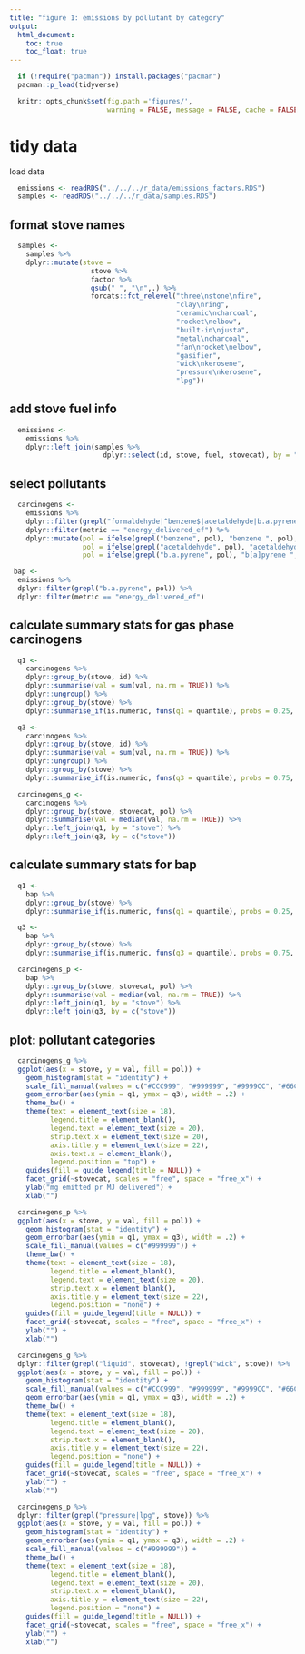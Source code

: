 ```yaml
---
title: "figure 1: emissions by pollutant by category"
output:
  html_document:
    toc: true
    toc_float: true
---
```


```r
  if (!require("pacman")) install.packages("pacman")
  pacman::p_load(tidyverse)
```

```r
  knitr::opts_chunk$set(fig.path ='figures/',
                        warning = FALSE, message = FALSE, cache = FALSE)
```

# tidy data

load data

```r
  emissions <- readRDS("../../../r_data/emissions_factors.RDS")
  samples <- readRDS("../../../r_data/samples.RDS")
```

## format stove names

```r
  samples <-
    samples %>%
    dplyr::mutate(stove = 
                    stove %>% 
                    factor %>% 
                    gsub(" ", "\n",.) %>% 
                    forcats::fct_relevel("three\nstone\nfire",
                                         "clay\nring",
                                         "ceramic\ncharcoal",
                                         "rocket\nelbow",
                                         "built-in\njusta",
                                         "metal\ncharcoal",
                                         "fan\nrocket\nelbow",
                                         "gasifier",
                                         "wick\nkerosene",
                                         "pressure\nkerosene",
                                         "lpg"))
```

## add stove fuel info

```r
  emissions <-
    emissions %>%
    dplyr::left_join(samples %>%
                       dplyr::select(id, stove, fuel, stovecat), by = "id")
```

## select pollutants

```r
  carcinogens <-
    emissions %>%
    dplyr::filter(grepl("formaldehyde|^benzene$|acetaldehyde|b.a.pyrene", pol)) %>%
    dplyr::filter(metric == "energy_delivered_ef") %>%
    dplyr::mutate(pol = ifelse(grepl("benzene", pol), "benzene ", pol),
                  pol = ifelse(grepl("acetaldehyde", pol), "acetaldehyde ", pol),
                  pol = ifelse(grepl("b.a.pyrene", pol), "b[a]pyrene ", pol))
```

```r
 bap <-
  emissions %>%
  dplyr::filter(grepl("b.a.pyrene", pol)) %>%
  dplyr::filter(metric == "energy_delivered_ef")
```

## calculate summary stats for gas phase carcinogens

```r
  q1 <-
    carcinogens %>%
    dplyr::group_by(stove, id) %>%
    dplyr::summarise(val = sum(val, na.rm = TRUE)) %>%
    dplyr::ungroup() %>%
    dplyr::group_by(stove) %>%
    dplyr::summarise_if(is.numeric, funs(q1 = quantile), probs = 0.25, na.rm = TRUE)
```

```r
  q3 <-
    carcinogens %>%
    dplyr::group_by(stove, id) %>%
    dplyr::summarise(val = sum(val, na.rm = TRUE)) %>%
    dplyr::ungroup() %>%
    dplyr::group_by(stove) %>%
    dplyr::summarise_if(is.numeric, funs(q3 = quantile), probs = 0.75, na.rm = TRUE)
```

```r
  carcinogens_g <-
    carcinogens %>%
    dplyr::group_by(stove, stovecat, pol) %>%
    dplyr::summarise(val = median(val, na.rm = TRUE)) %>%
    dplyr::left_join(q1, by = "stove") %>%
    dplyr::left_join(q3, by = c("stove"))
```

## calculate summary stats for bap

```r
  q1 <-
    bap %>%
    dplyr::group_by(stove) %>%
    dplyr::summarise_if(is.numeric, funs(q1 = quantile), probs = 0.25, na.rm = TRUE)
```

```r
  q3 <-
    bap %>%
    dplyr::group_by(stove) %>%
    dplyr::summarise_if(is.numeric, funs(q3 = quantile), probs = 0.75, na.rm = TRUE)
```

```r
  carcinogens_p <-
    bap %>%
    dplyr::group_by(stove, stovecat, pol) %>%
    dplyr::summarise(val = median(val, na.rm = TRUE)) %>%
    dplyr::left_join(q1, by = "stove") %>%
    dplyr::left_join(q3, by = c("stove"))
```

## plot: pollutant categories

```r
  carcinogens_g %>%
  ggplot(aes(x = stove, y = val, fill = pol)) +
    geom_histogram(stat = "identity") +
    scale_fill_manual(values = c("#CCC999", "#999999", "#9999CC", "#66CC99")) +
    geom_errorbar(aes(ymin = q1, ymax = q3), width = .2) +
    theme_bw() +
    theme(text = element_text(size = 18),
          legend.title = element_blank(),
          legend.text = element_text(size = 20),
          strip.text.x = element_text(size = 20),
          axis.title.y = element_text(size = 22),
          axis.text.x = element_blank(),
          legend.position = "top") +
    guides(fill = guide_legend(title = NULL)) +
    facet_grid(~stovecat, scales = "free", space = "free_x") +
    ylab("mg emitted pr MJ delivered") +
    xlab("")
```

```r
  carcinogens_p %>%
  ggplot(aes(x = stove, y = val, fill = pol)) +
    geom_histogram(stat = "identity") +
    geom_errorbar(aes(ymin = q1, ymax = q3), width = .2) +
    scale_fill_manual(values = c("#999999")) +
    theme_bw() +
    theme(text = element_text(size = 18),
          legend.title = element_blank(),
          legend.text = element_text(size = 20),
          strip.text.x = element_blank(),
          axis.title.y = element_text(size = 22),
          legend.position = "none") +
    guides(fill = guide_legend(title = NULL)) +
    facet_grid(~stovecat, scales = "free", space = "free_x") +
    ylab("") +
    xlab("")
```

```r
  carcinogens_g %>%
  dplyr::filter(grepl("liquid", stovecat), !grepl("wick", stove)) %>%
  ggplot(aes(x = stove, y = val, fill = pol)) +
    geom_histogram(stat = "identity") +
    scale_fill_manual(values = c("#CCC999", "#999999", "#9999CC", "#66CC99")) +
    geom_errorbar(aes(ymin = q1, ymax = q3), width = .2) +
    theme_bw() +
    theme(text = element_text(size = 18),
          legend.title = element_blank(),
          legend.text = element_text(size = 20),
          strip.text.x = element_blank(),
          axis.title.y = element_text(size = 22),
          legend.position = "none") +
    guides(fill = guide_legend(title = NULL)) +
    facet_grid(~stovecat, scales = "free", space = "free_x") +
    ylab("") +
    xlab("")
```

```r
  carcinogens_p %>%
  dplyr::filter(grepl("pressure|lpg", stove)) %>%
  ggplot(aes(x = stove, y = val, fill = pol)) +
    geom_histogram(stat = "identity") +
    geom_errorbar(aes(ymin = q1, ymax = q3), width = .2) +
    scale_fill_manual(values = c("#999999")) +
    theme_bw() +
    theme(text = element_text(size = 18),
          legend.title = element_blank(),
          legend.text = element_text(size = 20),
          strip.text.x = element_blank(),
          axis.title.y = element_text(size = 22),
          legend.position = "none") +
    guides(fill = guide_legend(title = NULL)) +
    facet_grid(~stovecat, scales = "free", space = "free_x") +
    ylab("") +
    xlab("")
```